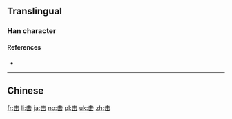 {{also|擊|缶}}
==Translingual==
{{Han simplified forms|擊|撃|击}}

===Han character===
{{Han char|rn=17|rad=凵|as=03|sn=5|four=|canj=QU}}

====References====
* {{Han ref|kx=0135.121|hdz=10307.030|uh=51FB|ud=20987}}

----

==Chinese==
{{zh-see|擊}}

[[fr:击]]
[[li:击]]
[[ja:击]]
[[no:击]]
[[pl:击]]
[[uk:击]]
[[zh:击]]